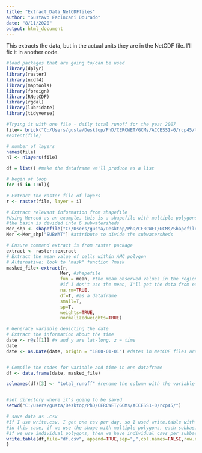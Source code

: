 ---
title: "Extract_Data_NetCDFfiles"
author: "Gustavo Facincani Dourado"
date: "8/11/2020"
output: html_document
---

This extracts the data, but in the actual units they are in the NetCDF file. I'll fix it in another code.
```{r}
#load packages that are going to/can be used
library(dplyr)
library(raster)
library(ncdf4)
library(maptools)
library(foreign)
library(RNetCDF)
library(rgdal)
library(lubridate)
library(tidyverse)
```


```{r}
#Trying it with one file - daily total runoff for the year 2007
file<- brick("C:/Users/gusta/Desktop/PhD/CERCWET/GCMs/ACCESS1-0/rcp45/tot_runoff.2007.v0.CA_NV.nc")
#extent(file)

# number of layers
names(file)
nl <- nlayers(file)

df = list() #make the dataframe we'll produce as a list
```

```{r}
# begin of loop
for (i in 1:nl){

# Extract the raster file of layers
r <- raster(file, layer = i)

# Extract relevant information from shapefile
#Using Merced as an example, this is a shapefile with multiple polygons
#the basin is divided into 6 subwatersheds
Mer_shp <- shapefile("C:/Users/gusta/Desktop/PhD/CERCWET/GCMs/Shapefiles/Mer.shp")
Mer <-Mer_shp["SUBWAT"] #attribute to divide the subwatersheds

# Ensure command extract is from raster package
extract <- raster::extract
# Extract the mean value of cells within AMC polygon
# Alternative: look to "mask" function ?mask
masked_file<-extract(r, 
                    Mer, #shapefile
                    fun = mean, #the mean observed values in the region
                    #if I don't use the mean, I'll get the data from each point and respective weights of each point
                    na.rm=TRUE, 
                    df=T, #as a dataframe
                    small=T, 
                    sp=T,  
                    weights=TRUE, 
                    normalizedweights=TRUE)

# Generate variable depicting the date
# Extract the information about the time
date <- r@z[[1]] #x and y are lat-long, z = time
date
date <- as.Date(date, origin = "1800-01-01") #dates in NetCDF files are numbers that represent daily count of days since 01-01-1800, so let's read it as date


# Compile the codes for variable and time in one dataframe
df <- data.frame(date, masked_file)

colnames(df)[3] <- "total_runoff" #rename the column with the variable


#set directory where it's going to be saved
setwd("C:/Users/gusta/Desktop/PhD/CERCWET/GCMs/ACCESS1-0/rcp45/")

# save data as .csv
#If I use write.csv, I get one csv per day, so I used write.table with append = TRUE to save it all as one file
#in this case, if we use the shape with multiple polygons, each subbasin will be repeated per row
#if we use individual polygons, then we have individual csvs per subbasin
write.table(df,file="df.csv", append=TRUE,sep=",",col.names=FALSE,row.names=FALSE) 
}

```
